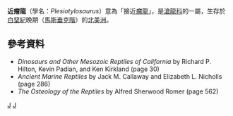 {{Automatic taxobox
| taxon = Plesiotylosaurus
| authority = Camp, 1942
| fossil_range = {{fossil range|70|69}}<small>[[白堊紀|白堊紀]]晚期</small>
| image = Plesiotylosaurus crassidens.jpg
| subdivision_ranks = [[種|種]]
| subdivision=
*''P. crassidens'' <small>Camp, 1942 ([[模式種|模式種]])</small>
}}

'''近瘤龍'''（學名：''Plesiotylosaurus''）意為「接近[[瘤龍|瘤龍]]」，是[[滄龍科|滄龍科]]的一屬，生存於[[白堊紀|白堊紀]]晚期（[[馬斯垂克階|馬斯垂克階]]）的[[北美洲|北美洲]]。

==參考資料==
* ''Dinosaurs and Other Mesozoic Reptiles of California'' by Richard P. Hilton, Kevin Padian, and Ken Kirkland (page 30)
* ''Ancient Marine Reptiles'' by Jack M. Callaway and Elizabeth L. Nicholls (page 286) 
* ''The Osteology of the Reptiles'' by Alfred Sherwood Romer (page 562) 
{{滄龍科}}
{{paleo-reptile-stub}}
{{Taxonbar}}
[[Category:滄龍科|J]]
[[Category:1942年描述的分类群|J]]
